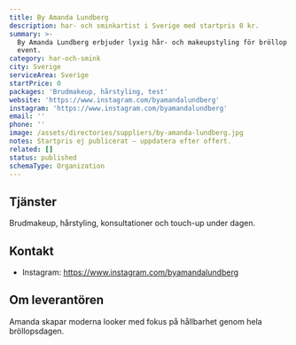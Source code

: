 ```yaml
---
title: By Amanda Lundberg
description: har- och sminkartist i Sverige med startpris 0 kr.
summary: >-
  By Amanda Lundberg erbjuder lyxig hår- och makeupstyling för bröllop och
  event.
category: har-och-smink
city: Sverige
serviceArea: Sverige
startPrice: 0
packages: 'Brudmakeup, hårstyling, test'
website: 'https://www.instagram.com/byamandalundberg'
instagram: 'https://www.instagram.com/byamandalundberg'
email: ''
phone: ''
image: /assets/directories/suppliers/by-amanda-lundberg.jpg
notes: Startpris ej publicerat – uppdatera efter offert.
related: []
status: published
schemaType: Organization
---
```


## Tjänster

Brudmakeup, hårstyling, konsultationer och touch-up under dagen.

## Kontakt

- Instagram: https://www.instagram.com/byamandalundberg

## Om leverantören

Amanda skapar moderna looker med fokus på hållbarhet genom hela bröllopsdagen.
